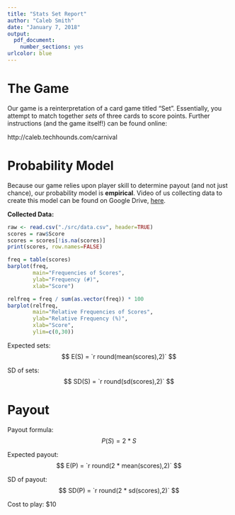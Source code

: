 ```yaml
---
title: "Stats Set Report"
author: "Caleb Smith"
date: "January 7, 2018"
output: 
  pdf_document:
    number_sections: yes
urlcolor: blue
---
```


# The Game

Our game is a reinterpretation of a card game titled "Set". Essentially, you attempt to match together *sets* of three cards to score points. Further instructions (and the game itself!) can be found online:

http://caleb.techhounds.com/carnival

# Probability Model

Because our game relies upon player skill to determine payout (and not just chance), our probability model is **empirical**. Video of us collecting data to create this model can be found on Google Drive, [here](). <!-- TODO add drive link -->

**Collected Data\:**

```r
raw <- read.csv("./src/data.csv", header=TRUE)
scores = raw$Score
scores = scores[!is.na(scores)]
print(scores, row.names=FALSE)
```

```r
freq = table(scores)
barplot(freq,
        main="Frequencies of Scores",
        ylab="Frequency (#)",
        xlab="Score")
```

```r
relfreq = freq / sum(as.vector(freq)) * 100
barplot(relfreq,
        main="Relative Frequencies of Scores",
        ylab="Relative Frequency (%)",
        xlab="Score",
        ylim=c(0,30))
```

Expected sets: $$ E(S) = `r round(mean(scores),2)` $$

SD of sets: $$ SD(S) = `r round(sd(scores),2)` $$

# Payout

Payout formula: $$ P(S) = 2 * S $$

Expected payout: $$ E(P) = `r round(2 * mean(scores),2)` $$

SD of payout: $$ SD(P) = `r round(2 * sd(scores),2)` $$

Cost to play: $10